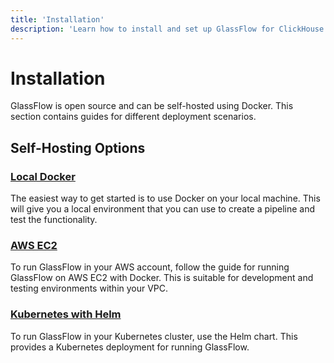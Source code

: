```yaml
---
title: 'Installation'
description: 'Learn how to install and set up GlassFlow for ClickHouse Streaming ETL'
---
```


# Installation

GlassFlow is open source and can be self-hosted using Docker. This section contains guides for different deployment scenarios.

## Self-Hosting Options

### [Local Docker](/installation/self-host/local-docker)

The easiest way to get started is to use Docker on your local machine. This will give you a local environment that you can use to create a pipeline and test the functionality.

### [AWS EC2](/installation/self-host/aws-ec2)

To run GlassFlow in your AWS account, follow the guide for running GlassFlow on AWS EC2 with Docker. This is suitable for development and testing environments within your VPC.

### [Kubernetes with Helm](/installation/self-host/kubernetes-helm)

To run GlassFlow in your Kubernetes cluster, use the Helm chart. This provides a Kubernetes deployment for running GlassFlow.
